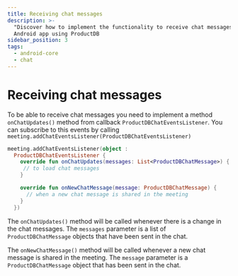 ```yaml
---
title: Receiving chat messages
description: >-
  "Discover how to implement the functionality to receive chat messages in your
  Android app using ProductDB
sidebar_position: 3
tags:
  - android-core
  - chat
---
```


# Receiving chat messages

To be able to receive chat messages you need to implement a method
`onChatUpdates()` method from callback `ProductDBChatEventsListener`. You can
subscribe to this events by calling
`meeting.addChatEventsListener(ProductDBChatEventsListener)`

```kotlin
meeting.addChatEventsListener(object :
  ProductDBChatEventsListener {
    override fun onChatUpdates(messages: List<ProductDBChatMessage>) {
     // to load chat messages
    }

    override fun onNewChatMessage(message: ProductDBChatMessage) {
      // when a new chat message is shared in the meeting
    }
  })
```

The `onChatUpdates()` method will be called whenever there is a change in the chat messages. The `messages` parameter is a list of `ProductDBChatMessage` objects that have been sent in the chat.

The `onNewChatMessage()` method will be called whenever a new chat message is shared in the meeting. The `message` parameter is a `ProductDBChatMessage` object that has been sent in the chat.

<head>
  <title>Android Core Receiving chat</title>
</head>